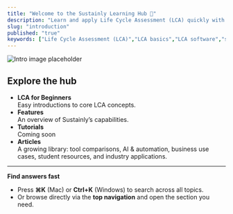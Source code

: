 ```yaml
---
title: "Welcome to the Sustainly Learning Hub 📘"
description: "Learn and apply Life Cycle Assessment (LCA) quickly with Sustainly. Use the top navigation  to explore key sections."
slug: "introduction"
published: "true"
keywords: ["Life Cycle Assessment (LCA)","LCA basics","LCA software","sustainability learning"]
---
```


![Intro image placeholder](/images/SustainlyLogo_dark.png)

## Explore the hub

- **LCA for Beginners**\
  Easy introductions to core LCA concepts.
- **Features**\
  An overview of Sustainly’s capabilities.
- **Tutorials**\
  Coming soon
- **Articles**\
  A growing library: tool comparisons, AI & automation, business use cases, student resources, and industry applications.

---

**Find answers fast**

- Press **⌘K** (Mac) or **Ctrl+K** (Windows) to search across all topics.
- Or browse directly via the **top navigation** and open the section you need.